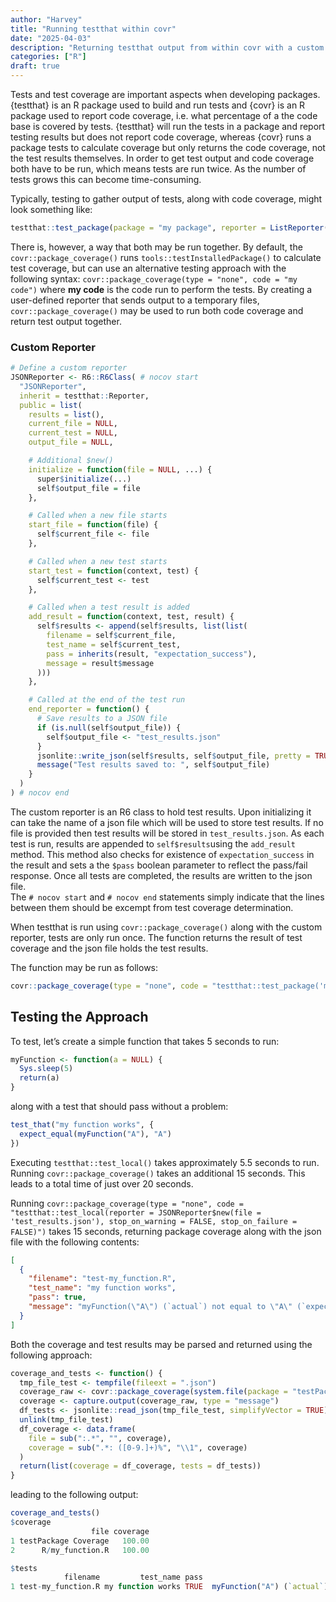 ```yaml
---
author: "Harvey"
title: "Running testthat within covr"
date: "2025-04-03"
description: "Returning testthat output from within covr with a custom reporter"
categories: ["R"]
draft: true
---
```


Tests and test coverage are important aspects when developing packages.  {testthat} is an R package used to build and run tests and {covr} is an R package used to report code coverage, i.e. what percentage of a the code base is covered by tests.  {testthat} will run the tests in a package and report testing results but does not report code coverage, whereas {covr} runs a package tests to calculate coverage but only returns the code coverage, not the test results themselves.  In order to get test output and code coverage both have to be run, which means tests are run twice.  As the number of tests grows this can become time-consuming.

Typically, testing to gather output of tests, along with code coverage, might look something like:

```r
testthat::test_package(package = "my package", reporter = ListReporter())
```

There is, however, a way that both may be run together.  By default, the `covr::package_coverage()` runs `tools::testInstalledPackage()` to calculate test coverage, but can use an alternative testing approach with the following syntax: `covr::package_coverage(type = "none", code = "my code")` where **my code** is the code run to perform the tests.  By creating a user-defined reporter that sends output to a temporary files, `covr::package_coverage()` may be used to run both code coverage and return test output together.

### Custom Reporter

```r
# Define a custom reporter
JSONReporter <- R6::R6Class( # nocov start
  "JSONReporter",
  inherit = testthat::Reporter,
  public = list(
    results = list(),
    current_file = NULL,
    current_test = NULL,
    output_file = NULL,

    # Additional $new()
    initialize = function(file = NULL, ...) {
      super$initialize(...)
      self$output_file = file
    },

    # Called when a new file starts
    start_file = function(file) {
      self$current_file <- file
    },

    # Called when a new test starts
    start_test = function(context, test) {
      self$current_test <- test
    },

    # Called when a test result is added
    add_result = function(context, test, result) {
      self$results <- append(self$results, list(list(
        filename = self$current_file,
        test_name = self$current_test,
        pass = inherits(result, "expectation_success"),
        message = result$message
      )))
    },

    # Called at the end of the test run
    end_reporter = function() {
      # Save results to a JSON file
      if (is.null(self$output_file)) {
        self$output_file <- "test_results.json"
      }
      jsonlite::write_json(self$results, self$output_file, pretty = TRUE, auto_unbox = TRUE)
      message("Test results saved to: ", self$output_file)
    }
  )
) # nocov end
```

The custom reporter is an R6 class to hold test results.  Upon initializing it can take the name of a json file which will be used to store test results.  If no file is provided then test results will be stored in `test_results.json`.  As each test is run, results are appended to `self$results`using the `add_result` method.  This method also checks for existence of `expectation_success` in the result and sets a the `$pass` boolean parameter to reflect the pass/fail response.  Once all tests are completed, the results are written to the json file.  
The `# nocov start` and `# nocov end` statements simply indicate that the lines between them should be excempt from test coverage determination.

When testthat is run using `covr::package_coverage()` along with the custom reporter, tests are only run once.  The function returns the result of test coverage and the json file holds the test results.

The function may be run as follows:

```r
covr::package_coverage(type = "none", code = "testthat::test_package('my package', reporter = JSONReporter$new(file = 'test_results.json'), stop_on_warning = FALSE, stop_on_failure = FALSE)")
```

## Testing the Approach

To test, let's create a simple function that takes 5 seconds to run:

```r
myFunction <- function(a = NULL) {
  Sys.sleep(5)
  return(a)
}
```

along with a test that should pass without a problem:

```r
test_that("my function works", {
  expect_equal(myFunction("A"), "A")
})
```

Executing `testthat::test_local()` takes approximately 5.5 seconds to run.  Running `covr::package_coverage()` takes an additional 15 seconds.  This leads to a total time of just over 20 seconds.

Running `covr::package_coverage(type = "none", code = "testthat::test_local(reporter = JSONReporter$new(file = 'test_results.json'), stop_on_warning = FALSE, stop_on_failure = FALSE)")` takes 15 seconds, returning package coverage along with the json file with the following contents:

```json
[
  {
    "filename": "test-my_function.R",
    "test_name": "my function works",
    "pass": true,
    "message": "myFunction(\"A\") (`actual`) not equal to \"A\" (`expected`).\n\n"
  }
]
```

Both the coverage and test results may be parsed and returned using the following approach:

```r
coverage_and_tests <- function() {
  tmp_file_test <- tempfile(fileext = ".json")
  coverage_raw <- covr::package_coverage(system.file(package = "testPackage"), type = 'none', code = glue::glue('testthat::test_package("testPackage", reporter = JSONReporter$new(file = "{tmp_file_test}"), stop_on_warning = FALSE, stop_on_failure = FALSE)'))
  coverage <- capture.output(coverage_raw, type = "message")
  df_tests <- jsonlite::read_json(tmp_file_test, simplifyVector = TRUE)
  unlink(tmp_file_test)
  df_coverage <- data.frame(
    file = sub(":.*", "", coverage),
    coverage = sub(".*: ([0-9.]+)%", "\\1", coverage)
  )
  return(list(coverage = df_coverage, tests = df_tests))
}
```

leading to the following output:

```r
coverage_and_tests()
$coverage
                  file coverage
1 testPackage Coverage   100.00
2      R/my_function.R   100.00

$tests
            filename         test_name pass                                                        message
1 test-my_function.R my function works TRUE  myFunction("A") (`actual`) not equal to "A" (`expected`).\n\n
```
